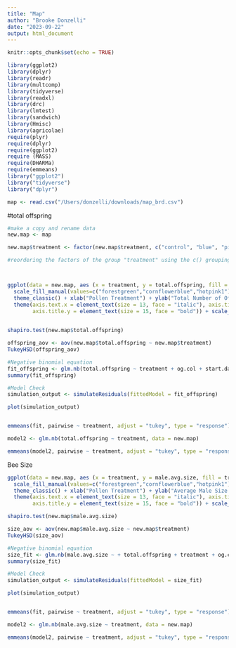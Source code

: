 ```yaml
---
title: "Map"
author: "Brooke Donzelli"
date: "2023-09-22"
output: html_document
---
```


```r
knitr::opts_chunk$set(echo = TRUE)
```

```r

library(ggplot2)
library(dplyr)
library(readr)
library(multcomp)
library(tidyverse)
library(readxl)
library(drc)
library(lmtest)
library(sandwich)
library(Hmisc)
library(agricolae)
require(plyr)
require(dplyr)
require(ggplot2)
require (MASS)
require(DHARMa)
require(emmeans)
library("ggplot2")
library("tidyverse")
library("dplyr")

map <- read.csv("/Users/donzelli/downloads/map_brd.csv")

```

#total offspring 
```r

#make a copy and rename data
new.map <- map

new.map$treatment <- factor(new.map$treatment, c("control", "blue", "pink"))

#reordering the factors of the group "treatment" using the c() grouping argument 



ggplot(data = new.map, aes (x = treatment, y = total.offspring, fill = treatment)) + geom_boxplot() +
  scale_fill_manual(values=c("forestgreen","cornflowerblue","hotpink1"))+
  theme_classic() + xlab("Pollen Treatment") + ylab("Total Number of Offspring") + 
  theme(axis.text.x = element_text(size = 13, face = "italic"), axis.title.x = element_text(size = 15, face = "bold"), 
        axis.title.y = element_text(size = 15, face = "bold")) + scale_x_discrete(labels=c('Control', 'P. columbinus', 'P. djamor'))
  
```


```r

shapiro.test(new.map$total.offspring)

offspring_aov <- aov(new.map$total.offspring ~ new.map$treatment)
TukeyHSD(offspring_aov)

#Negative binomial equation 
fit_offspring <- glm.nb(total.offspring ~ treatment + og.col + start.date + pollen.given + num.males, data = new.map)
summary(fit_offspring)

#Model Check 
simulation_output <- simulateResiduals(fittedModel = fit_offspring)

plot(simulation_output)


emmeans(fit, pairwise ~ treatment, adjust = "tukey", type = "response")

model2 <- glm.nb(total.offspring ~ treatment, data = new.map)

emmeans(model2, pairwise ~ treatment, adjust = "tukey", type = "response")


```


Bee Size 
```r

ggplot(data = new.map, aes (x = treatment, y = male.avg.size, fill = treatment)) + geom_boxplot() +
  scale_fill_manual(values=c("forestgreen","cornflowerblue","hotpink1"))+
  theme_classic() + xlab("Pollen Treatment") + ylab("Average Male Size (cm)") + 
  theme(axis.text.x = element_text(size = 13, face = "italic"), axis.title.x = element_text(size = 15, face = "bold"), 
        axis.title.y = element_text(size = 15, face = "bold")) + scale_x_discrete(labels=c('Control', 'P. columbinus', 'P. djamor'))

```

```r
shapiro.test(new.map$male.avg.size)

size_aov <- aov(new.map$male.avg.size ~ new.map$treatment)
TukeyHSD(size_aov)

#Negative binomial equation 
size_fit <- glm.nb(male.avg.size ~ + total.offspring + treatment + og.col + start.date + pollen.given + num.males, data = new.map)
summary(size_fit)

#Model Check 
simulation_output <- simulateResiduals(fittedModel = size_fit)

plot(simulation_output)


emmeans(fit, pairwise ~ treatment, adjust = "tukey", type = "response")

model2 <- glm.nb(male.avg.size ~ treatment, data = new.map)

emmeans(model2, pairwise ~ treatment, adjust = "tukey", type = "response")



```

